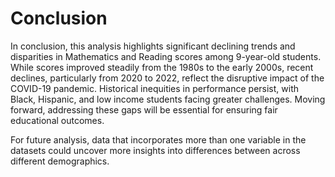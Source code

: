 # Conclusion

In conclusion, this analysis highlights significant declining trends and disparities in Mathematics and Reading scores among 9-year-old students. While scores improved steadily from the 1980s to the early 2000s, recent declines, particularly from 2020 to 2022, reflect the disruptive impact of the COVID-19 pandemic. Historical inequities in performance persist, with Black, Hispanic, and low income students facing greater challenges. Moving forward, addressing these gaps will be essential for ensuring fair educational outcomes.

For future analysis, data that incorporates more than one variable in the datasets could uncover more insights into differences between across different demographics. 
